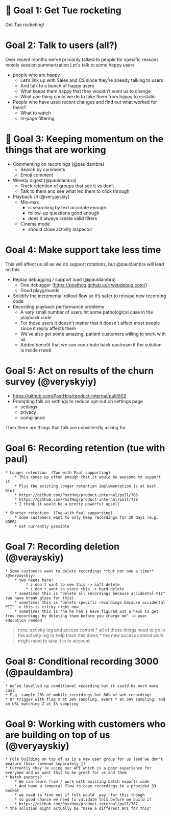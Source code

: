# 🚀 Goal 1: Get Tue rocketing

Get Tue rocketing!

# Goal 2: Talk to users (all?)

Over recent months we've primarily talked to people for specific reasons mostly session summarization
Let's talk to some happy users

* people who are happy
   * Let’s link up with Sales and CS since they’re already talking to users
   * And talk to a bunch of happy users
    * What keeps them happy that they wouldn’t want us to change
    * What one thing could we do to take them from happy to ecstatic
 * People who have used recent changes and find out what worked for them?
    * What to watch
    * In-page filtering

# 🚀 Goal 3: Keeping momentum on the things that are working

* Commenting on recordings (@pauldambra)
    * Search by comments
    * Emoji comment
* Weekly digest (@pauldambra)
    * Track retention of groups that see it vs don’t
    * Talk to them and see what led them to click through
* Playback UI (@veryayskiy)
    * Mix-max 
        * is searching by text accurate enough
        * follow-up questions good enough
        * does it always create valid filters
    * Cinema mode
        * should close activity inspector

# Goal 4: Make support take less time

This will affect us all as we do support rotations, but @pauldambra will lead on this

* Replay debugging / support load (@pauldambra)
    * One debugger (https://posthog.github.io/rrwebdebug.com/)
    * Good playgrounds
* Solidify the incremental rollout flow so it’s safer to release new recording code
* Recording playback performance problems
    * A very small number of users hit some pathological case in the playback code
    * For those users it doesn't matter that it doesn't affect most people since it really affects them
    * We’ve also got some amazing, patient customers willing to work with us
    * Added benefit that we can contribute back upstream if the solution is inside rrweb

# Goal 5: Act on results of the churn survey (@veryskyiy)

 * https://github.com/PostHog/product-internal/pull/802 
 * Prompting folk on settings to reduce opt-out on settings page
     * settings
     * privacy
     * compliance

Then there are things that folk are consistently asking for 

# Goal 6: Recording retention (tue with paul)

    * Longer retention  (Tue with Paul supporting)
        * This comes up often enough that it would be awesome to support it
        * Plus the existing longer retention implementation is at best O(n)
        * https://github.com/PostHog/product-internal/pull/766
        * https://github.com/PostHog/product-internal/pull/738
        * I think it would be a pretty powerful upsell

    * Shorter retention  (Tue with Paul supporting)
        * some customers want to only keep recordings for 30 days (e.g. GDPR)
        * not currently possible

# Goal 7: Recording deletion (@verayskiy)
    * Some customers want to delete recordings **but not one a time** (@veryayskiy)
        * two needs here!
             * i don't want to see this -> soft delete
             * i don't want to store this -> hard delete
        * sometimes this is "delete all recordings because accidental PII" (we have break glass for this)
        * sometimes this is "delete specific recordings because accidental PII" -> this is tricky right now
        * sometimes this is "ha ha hah i have figured out a hack to get free recordings by deleting them before you charge me" -> user education needed

   > note: activity log and access control
   >     * all of these things need to go in the activity log to help track this down
   >     * the new access control work might need to take it in to account

# Goal 8: Conditional recording 3000 (@pauldambra)
    * We’ve levelled up conditional recording but it could be much more cool
    * E.g. sample 20% of mobile recordings but 60% of web recordings
    * Or trigger with flag X at 20% sampling, event Y at 50% sampling, and on URL matching Z at 1% sampling

# Goal 9: Working with customers who are building on top of us (@veryayskiy)
    * Folk building on top of us is a new user group for us (and we don't measure their revenue separately 🤔)
    * Currently they’re using our API which is a poor experience for everyone and we want this to be great for us and them
    * batch exports?
        * We can learn from / work with existing batch exports code
        * And have a temporal flow to copy recordings to a provided S3 bucket
        * we need to find out if folk would _pay_ for this though
        * so good chance we need to validate this before we build it
        * https://github.com/PostHog/product-internal/pull/767
    * the solution might actually be "make a different API for this"
